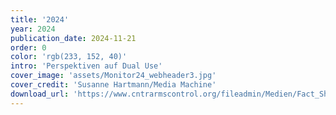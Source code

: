 ---
title: '2024'
year: 2024
publication_date: 2024-11-21
order: 0
color: 'rgb(233, 152, 40)'
intro: 'Perspektiven auf Dual Use'
cover_image: 'assets/Monitor24_webheader3.jpg'
cover_credit: 'Susanne Hartmann/Media Machine'
download_url: 'https://www.cntrarmscontrol.org/fileadmin/Medien/Fact_Sheets/CNTR_factsheet_Quantum_barrierefrei.pdf'
---
